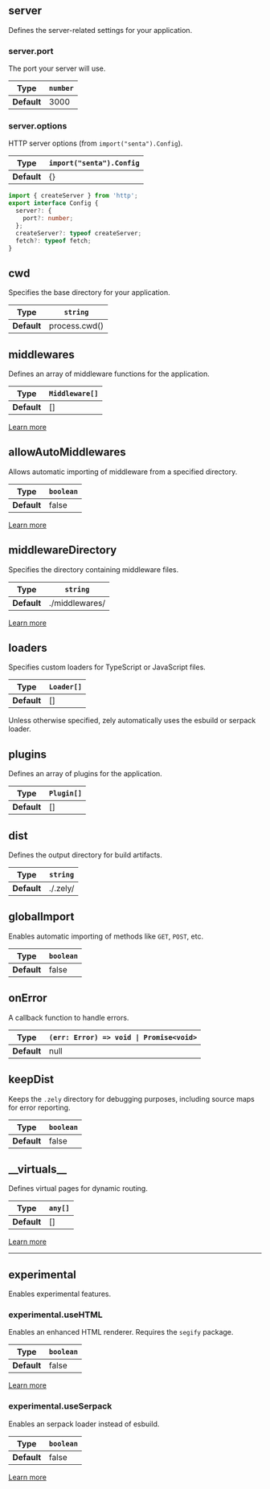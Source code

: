 ## server

Defines the server-related settings for your application.

### server.port

The port your server will use.

| Type        | `number` |
| ----------- | -------- |
| **Default** | 3000     |

### server.options

HTTP server options (from `import("senta").Config`).

| Type        | `import("senta").Config` |
| ----------- | ------------------------ |
| **Default** | {}                       |

```ts
import { createServer } from 'http';
export interface Config {
  server?: {
    port?: number;
  };
  createServer?: typeof createServer;
  fetch?: typeof fetch;
}
```

## cwd

Specifies the base directory for your application.

| Type        | `string`      |
| ----------- | ------------- |
| **Default** | process.cwd() |

## middlewares

Defines an array of middleware functions for the application.

| Type        | `Middleware[]` |
| ----------- | -------------- |
| **Default** | []             |

[Learn more](https://zely.vercel.app/docs/middleware)

## allowAutoMiddlewares

Allows automatic importing of middleware from a specified directory.

| Type        | `boolean` |
| ----------- | --------- |
| **Default** | false     |

[Learn more](https://zely.vercel.app/docs/auto)

## middlewareDirectory

Specifies the directory containing middleware files.

| Type        | `string`       |
| ----------- | -------------- |
| **Default** | ./middlewares/ |

[Learn more](https://zely.vercel.app/docs/auto)

## loaders

Specifies custom loaders for TypeScript or JavaScript files.

| Type        | `Loader[]` |
| ----------- | ---------- |
| **Default** | []         |

Unless otherwise specified, zely automatically uses the esbuild or serpack loader.

## plugins

Defines an array of plugins for the application.

| Type        | `Plugin[]` |
| ----------- | ---------- |
| **Default** | []         |

## dist

Defines the output directory for build artifacts.

| Type        | `string` |
| ----------- | -------- |
| **Default** | ./.zely/ |

## globalImport

Enables automatic importing of methods like `GET`, `POST`, etc.

| Type        | `boolean` |
| ----------- | --------- |
| **Default** | false     |

## onError

A callback function to handle errors.

| Type        | `(err: Error) => void \| Promise<void>` |
| ----------- | --------------------------------------- |
| **Default** | null                                    |

## keepDist

Keeps the `.zely` directory for debugging purposes, including source maps for error reporting.

| Type        | `boolean` |
| ----------- | --------- |
| **Default** | false     |

## \_\_virtuals\_\_

Defines virtual pages for dynamic routing.

| Type        | `any[]` |
| ----------- | ------- |
| **Default** | []      |

[Learn more](https://zely.vercel.app/apis/virtual-page)

---

## experimental

Enables experimental features.

### experimental.useHTML

Enables an enhanced HTML renderer. Requires the `segify` package.

| Type        | `boolean` |
| ----------- | --------- |
| **Default** | false     |

[Learn more](https://segify.vercel.app/)

### experimental.useSerpack

Enables an serpack loader instead of esbuild.

| Type        | `boolean` |
| ----------- | --------- |
| **Default** | false     |

[Learn more](/serpack)
